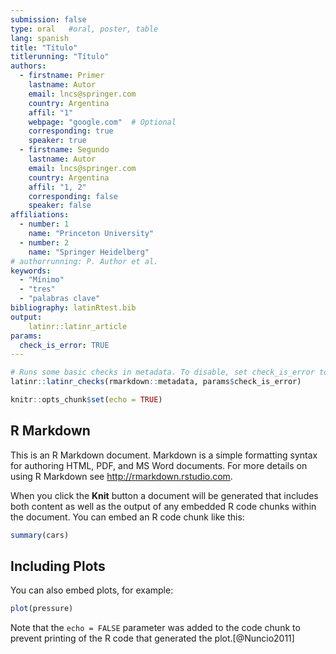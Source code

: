 ```yaml
---
submission: false
type: oral   #oral, poster, table
lang: spanish
title: "Título"
titlerunning: "Título"
authors:
  - firstname: Primer
    lastname: Autor
    email: lncs@springer.com
    country: Argentina
    affil: "1"
    webpage: "google.com"  # Optional 
    corresponding: true
    speaker: true
  - firstname: Segundo 
    lastname: Autor
    email: lncs@springer.com
    country: Argentina
    affil: "1, 2"
    corresponding: false
    speaker: false    
affiliations:
  - number: 1
    name: "Princeton University"
  - number: 2
    name: "Springer Heidelberg"
# authorrunning: P. Author et al.
keywords: 
  - "Mínimo"
  - "tres"
  - "palabras clave"
bibliography: latinRtest.bib
output: 
    latinr::latinr_article
params: 
  check_is_error: TRUE
---
```


```r
# Runs some basic checks in metadata. To disable, set check_is_error to FALSE
latinr::latinr_checks(rmarkdown::metadata, params$check_is_error)
```


```r
knitr::opts_chunk$set(echo = TRUE)
```

## R Markdown



This is an R Markdown document. Markdown is a simple formatting syntax for authoring HTML, PDF, and MS Word documents. For more details on using R Markdown see <http://rmarkdown.rstudio.com>.

When you click the **Knit** button a document will be generated that includes both content as well as the output of any embedded R code chunks within the document. You can embed an R code chunk like this:

```r
summary(cars)
```

## Including Plots

You can also embed plots, for example:

```r
plot(pressure)
```

Note that the `echo = FALSE` parameter was added to the code chunk to prevent printing of the R code that generated the plot.[@Nuncio2011]
